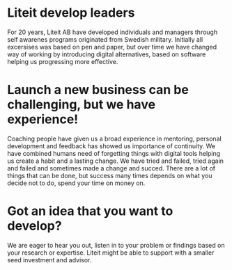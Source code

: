 # Liteit develop leaders

For 20 years, Liteit AB have developed individuals and managers through self awarenes programs originated from Swedish military. Initially all excersises was based on pen and paper, but over time we have changed way of working by introducing digital alternatives, based on software helping us progressing more effective.

# Launch a new business can be challenging, but we have experience!
Coaching people have given us a broad experience in mentoring, personal development and feedback has showed us importance of continuity. We have combined humans need of forgetting things with digital tools helping us create a habit and a lasting change. We have tried and failed, tried again and failed and sometimes made a change and succed. There are a lot of things that can be done, but success many times depends on what you decide not to do, spend your time on money on.

# Got an idea that you want to develop?
We are eager to hear you out, listen in to your problem or findings based on your research or expertise. Liteit might be able to support with a smaller seed investment and advisor.
